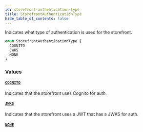 ```yaml
---
id: storefront-authentication-type
title: StorefrontAuthenticationType
hide_table_of_contents: false
---
```



Indicates what type of authentication is used for the storefront.

```graphql
enum StorefrontAuthenticationType {
  COGNITO
  JWKS
  NONE
}
```


### Values

#### [`COGNITO`](#)

Indicates that the storefront uses Cognito for auth.


#### [`JWKS`](#)

Indicates that the storefront uses a JWT that has a JWKS for auth.


#### [`NONE`](#)






